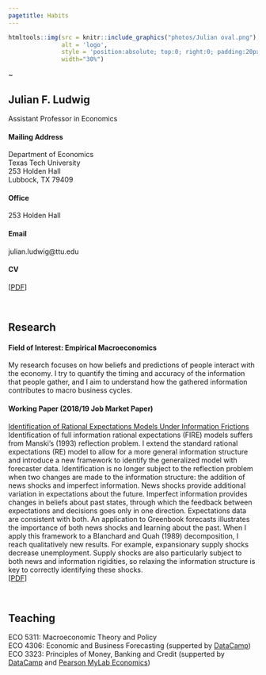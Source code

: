 ```yaml
---
pagetitle: Habits
---
```




```r
htmltools::img(src = knitr::include_graphics("photos/Julian oval.png"), 
               alt = 'logo', 
               style = 'position:absolute; top:0; right:0; padding:20px;',
               width="30%")
```

~ 

## Julian F. Ludwig

Assistant Professor in Economics


#### Mailing Address
Department of Economics \
Texas Tech University \
253 Holden Hall \
Lubbock, TX 79409

#### Office
253 Holden Hall

#### Email
julian.ludwig@ttu.edu


#### CV
[[PDF](cv/2020.06.26 CV Julian Ludwig.pdf)]





$~$

## Research

#### Field of Interest: Empirical Macroeconomics 
My research focuses on how beliefs and predictions of people interact with the economy. I try to quantify the timing and accuracy of the information that people gather, and I aim to understand how the gathered information contributes to macro business cycles.


#### Working Paper (2018/19 Job Market Paper)

[Identification of Rational Expectations Models Under Information Frictions](research/Ludwig ID of RE Models under IF.pdf) \
Identification of full information rational expectations (FIRE) models suffers from Manski's (1993) reflection problem. I extend the standard rational expectations (RE) model to allow for a more general information structure and introduce a new framework to identify the generalized model with forecaster data. Identification is no longer subject to the reflection problem when two changes are made to the information structure: the addition of news shocks and imperfect information. News shocks provide additional variation in expectations about the future. Imperfect information provides changes in beliefs about past states, through which the feedback between expectations and decisions goes only in one direction. Expectations data are consistent with both. An application to Greenbook forecasts illustrates the importance of both news shocks and learning about the past. When I apply this framework to a Blanchard and Quah (1989) decomposition, I reach qualitatively new results. For example, expansionary supply shocks decrease unemployment. Supply shocks are also particularly subject to both news and information rigidities, so relaxing the information structure is key to correctly identifying these shocks. \
[[PDF](research/Ludwig ID of RE Models under IF.pdf)]




$~$

## Teaching
ECO 5311: Macroeconomic Theory and Policy \
ECO 4306: Economic and Business Forecasting (supperted by [DataCamp](https://www.datacamp.com/)) \
ECO 3323: Principles of Money, Banking and Credit (supperted by [DataCamp](https://www.datacamp.com/) and [Pearson MyLab Economics](https://www.pearsonmylabandmastering.com/northamerica/myeconlab/))








